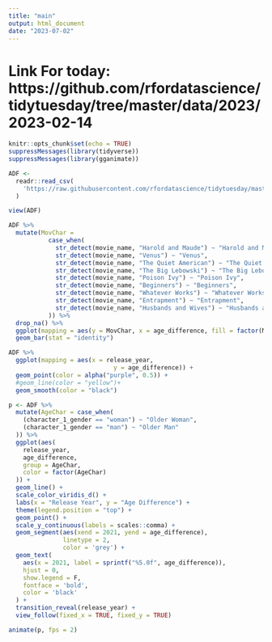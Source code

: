 ```yaml
---
title: "main"
output: html_document
date: "2023-07-02"
---
```


# Link For today: https://github.com/rfordatascience/tidytuesday/tree/master/data/2023/2023-02-14

```r
knitr::opts_chunk$set(echo = TRUE)
suppressMessages(library(tidyverse))
suppressMessages(library(gganimate))
```

```r
ADF <-
  readr::read_csv(
    'https://raw.githubusercontent.com/rfordatascience/tidytuesday/master/data/2023/2023-02-14/age_gaps.csv'
  )

view(ADF)

```

```r
ADF %>%
  mutate(MovChar = 
           case_when(
             str_detect(movie_name, "Harold and Maude") ~ "Harold and Maude",
             str_detect(movie_name, "Venus") ~ "Venus",
             str_detect(movie_name, "The Quiet American") ~ "The Quiet American",
             str_detect(movie_name, "The Big Lebowski") ~ "The Big Lebowski",
             str_detect(movie_name, "Poison Ivy") ~ "Poison Ivy",
             str_detect(movie_name, "Beginners") ~ "Beginners",
             str_detect(movie_name, "Whatever Works") ~ "Whatever Works",
             str_detect(movie_name, "Entrapment") ~ "Entrapment",
             str_detect(movie_name, "Husbands and Wives") ~ "Husbands and Wives",
           )) %>%
  drop_na() %>%
  ggplot(mapping = aes(y = MovChar, x = age_difference, fill = factor(MovChar))) +
  geom_bar(stat = "identity")
```

```r
ADF %>% 
  ggplot(mapping = aes(x = release_year,
                             y = age_difference)) +
  geom_point(color = alpha("purple", 0.5)) +
  #geom_line(color = "yellow")+
  geom_smooth(color = "black")
```

```r
p <- ADF %>%
  mutate(AgeChar = case_when(
    (character_1_gender == "woman") ~ "Older Woman",
    (character_1_gender == "man") ~ "Older Man"
  )) %>%
  ggplot(aes(
    release_year,
    age_difference,
    group = AgeChar,
    color = factor(AgeChar)
  )) +
  geom_line() +
  scale_color_viridis_d() +
  labs(x = "Release Year", y = "Age Difference") +
  theme(legend.position = "top") +
  geom_point() +
  scale_y_continuous(labels = scales::comma) +
  geom_segment(aes(xend = 2021, yend = age_difference),
               linetype = 2,
               color = 'grey') +
  geom_text(
    aes(x = 2021, label = sprintf("%5.0f", age_difference)),
    hjust = 0,
    show.legend = F,
    fontface = 'bold',
    color = 'black'
  ) +
  transition_reveal(release_year) +
  view_follow(fixed_x = TRUE, fixed_y = TRUE)

animate(p, fps = 2)
```



